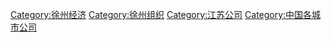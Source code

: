 [[Category:徐州经济|Category:徐州经济]]
[[Category:徐州组织|Category:徐州组织]]
[[Category:江苏公司|Category:江苏公司]]
[[Category:中国各城市公司|Category:中国各城市公司]]